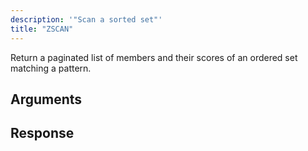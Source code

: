 ```yaml
---
description: '"Scan a sorted set"'
title: "ZSCAN"
---
```

Return a paginated list of members and their scores of an ordered set matching a pattern.
## Arguments
## Response